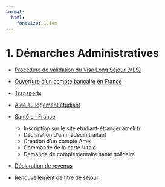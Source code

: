 ```yaml
---
format: 
  html: 
    fontsize: 1.1em
---
```




# 1. Démarches Administratives

-  [Procédure de validation du Visa Long Séjour (VLS)](01_Procedure_admi/01_Demarches_sejour/01_validation_Visa_long_sejour.qmd)

-  [Ouverture d'un compte bancaire en France](01_Procedure_admi/03_Compte_Bancaire/01_ouverture_compte_bancaire.qmd)

- [Transports](01_Procedure_admi/02_Transports/01_Rennes.qmd)

- [Aide au logement étudiant](01_Procedure_admi/04_logements/04_aide_logement.qmd)

- [Santé en France](01_Procedure_admi/05_Sante/01_sante_france.qmd)
  - Inscription sur le site étudiant-étranger.ameli.fr
  - Déclaration d’un médecin traitant
  - Création d’un compte Ameli
  - Commande de la carte Vitale
  - Demande de complémentaire santé solidaire

- [Déclaration de revenus](01_Procedure_admi/06_Impots/01_declaration_revenue.qmd)

- [Renouvellement de titre de séjour](01_Procedure_admi/01_Demarches_sejour/02_Renouvellement_titre_sejour.qmd)